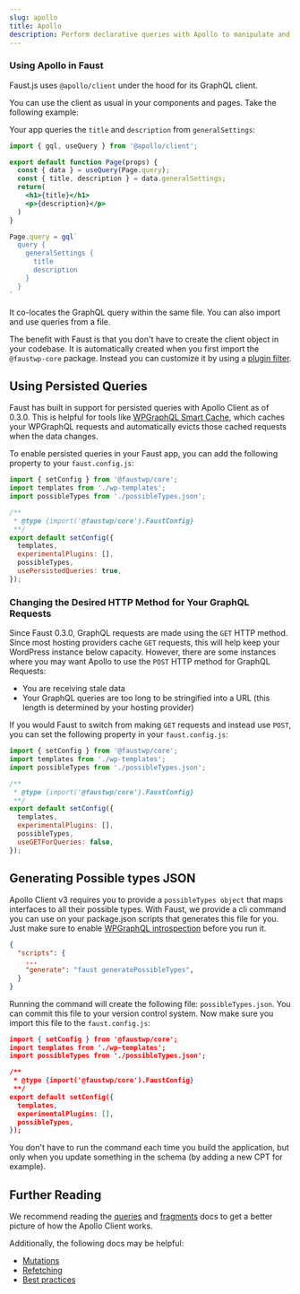```yaml
---
slug: apollo
title: Apollo
description: Perform declarative queries with Apollo to manipulate and structure data
---
```


### Using Apollo in Faust

Faust.js uses `@apollo/client` under the hood for its GraphQL client.

You can use the client as usual in your components and pages. Take the following example:

Your app queries the `title` and `description` from `generalSettings`:

```jsx title="Your App"
import { gql, useQuery } from '@apollo/client';

export default function Page(props) {
  const { data } = useQuery(Page.query);
  const { title, description } = data.generalSettings;
  return(
    <h1>{title}</h1>
    <p>{description}</p>
  )
}

Page.query = gql`
  query {
    generalSettings {
      title
      description
    }
  }
`
```

It co-locates the GraphQL query within the same file. You can also import and use queries from a file.

The benefit with Faust is that you don't have to create the client object in your codebase. It is automatically created when you first import the
`@faustwp-core` package. Instead you can customize it by using a [plugin filter](https://faustjs.org/docs/plugin-system/filters).

## Using Persisted Queries

Faust has built in support for persisted queries with Apollo Client as of 0.3.0. This is helpful for tools like [WPGraphQL Smart Cache](https://wordpress.org/plugins/wpgraphql-smart-cache/), which caches your WPGraphQL requests and automatically evicts those cached requests when the data changes.

To enable persisted queries in your Faust app, you can add the following property to your `faust.config.js`:

```jsx title="faust.config.js" {12}
import { setConfig } from '@faustwp/core';
import templates from './wp-templates';
import possibleTypes from './possibleTypes.json';

/**
 * @type {import('@faustwp/core').FaustConfig}
 **/
export default setConfig({
  templates,
  experimentalPlugins: [],
  possibleTypes,
  usePersistedQueries: true,
});
```

### Changing the Desired HTTP Method for Your GraphQL Requests

Since Faust 0.3.0, GraphQL requests are made using the `GET` HTTP method. Since most hosting providers cache `GET` requests, this will help keep your WordPress instance below capacity. However, there are some instances where you may want Apollo to use the `POST` HTTP method for GraphQL Requests:

- You are receiving stale data
- Your GraphQL queries are too long to be stringified into a URL (this length is determined by your hosting provider)

If you would Faust to switch from making `GET` requests and instead use `POST`, you can set the following property in your `faust.config.js`:

```jsx title="faust.config.js" {12}
import { setConfig } from '@faustwp/core';
import templates from './wp-templates';
import possibleTypes from './possibleTypes.json';

/**
 * @type {import('@faustwp/core').FaustConfig}
 **/
export default setConfig({
  templates,
  experimentalPlugins: [],
  possibleTypes,
  useGETForQueries: false,
});
```

## Generating Possible types JSON

Apollo Client v3 requires you to provide a `possibleTypes object` that maps interfaces to all their possible types.
With Faust, we provide a cli command you can use on your package.json scripts that generates this file for you.
Just make sure to enable [WPGraphQL introspection](https://www.wpgraphql.com/docs/security#introspection-disabled-by-default) before you run it.

```json title="package.json"
{
  "scripts": {
    ...
	"generate": "faust generatePossibleTypes",
  }
}
```

Running the command will create the following file: `possibleTypes.json`. You can commit this file to your version control system.
Now make sure you import this file to the `faust.config.js`:

```json title="faust.config.js" {11}
import { setConfig } from '@faustwp/core';
import templates from './wp-templates';
import possibleTypes from './possibleTypes.json';

/**
 * @type {import('@faustwp/core').FaustConfig}
 **/
export default setConfig({
  templates,
  experimentalPlugins: [],
  possibleTypes,
});
```

You don't have to run the command each time you build the application,
but only when you update something in the schema (by adding a new CPT for example).

## Further Reading

We recommend reading the [queries](https://www.apollographql.com/docs/react/data/queries) and [fragments](https://www.apollographql.com/docs/react/data/fragments) docs to get a better picture of how the Apollo Client works.

Additionally, the following docs may be helpful:

- [Mutations](https://www.apollographql.com/docs/react/data/mutations)
- [Refetching](https://www.apollographql.com/docs/react/data/refetching)
- [Best practices](https://www.apollographql.com/docs/react/data/operation-best-practices)
